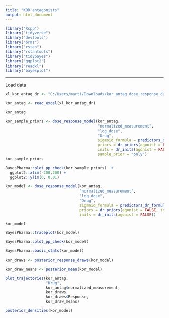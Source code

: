 ```yaml
---
title: "KOR antagonists"
output: html_document
---
```



```r
library("Rcpp")
library("tidyverse")
library("devtools")
library("brms")
library("rstan")
library("rstantools")
library("tidybayes")
library("ggplot2")
library("readxl")
library("bayesplot")

```

---
Load data
```r
xl_kor_antag_dr <- "C:/Users/marti/Downloads/kor_antag_dose_response_data.xlsx"

kor_antag <- read_excel(xl_kor_antag_dr)

kor_antag
```

```r
kor_sample_priors <- dose_response_model(kor_antag, 
                                         "normalized_measurement", 
                                         "log_dose", 
                                         "Drug",
                                         sigmoid_formula = predictors_dr_formula(),
                                         priors = dr_priors(agonist = FALSE, top = 100),
                                         inits = dr_inits(agonist = FALSE),
                                         sample_prior = "only")
kor_sample_priors
```

```r
BayesPharma::plot_pp_check(kor_sample_priors)  + 
  ggplot2::xlim(-200,200) +
  ggplot2::ylim(0, 0.01)
```

```r
kor_model <- dose_response_model(kor_antag, 
                                 "normalized_measurement", 
                                 "log_dose", 
                                 "Drug",
                                 sigmoid_formula = predictors_dr_formula(),
                                 priors = dr_priors(agonist = FALSE, top = 100),
                                 inits = dr_inits(agonist = FALSE))

kor_model
```

```r
BayesPharma::traceplot(kor_model) 
```

```r
BayesPharma::plot_pp_check(kor_model)
```


```r
BayesPharma::basic_stats(kor_model) 
```

```r

kor_draws <- posterior_response_draws(kor_model)

kor_draw_means <- posterior_mean(kor_model)

plot_trajectories(kor_antag,
                  "Drug",
                  kor_antag$normalized_measurement,
                  kor_draws,
                  kor_draws$Response,
                  kor_draw_means)


```

```r
posterior_densities(kor_model)
```



